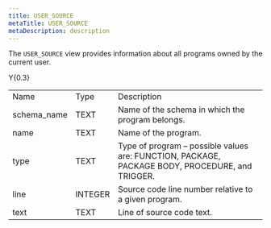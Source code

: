 ```yaml
---
title: USER_SOURCE
metaTitle: USER_SOURCE
metaDescription: description
---
```


The `USER_SOURCE` view provides information about all programs owned by
the current user.

<div class="tabularcolumns">

Y{0.3}

</div>

|              |         |                                                                                                 |
| ------------ | ------- | ----------------------------------------------------------------------------------------------- |
| Name         | Type    | Description                                                                                     |
| schema_name | TEXT    | Name of the schema in which the program belongs.                                                |
| name         | TEXT    | Name of the program.                                                                            |
| type         | TEXT    | Type of program – possible values are: FUNCTION, PACKAGE, PACKAGE BODY, PROCEDURE, and TRIGGER. |
| line         | INTEGER | Source code line number relative to a given program.                                            |
| text         | TEXT    | Line of source code text.                                                                       |
